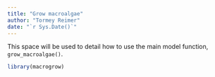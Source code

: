 ```yaml
---
title: "Grow macroalgae"
author: "Tormey Reimer"
date: "`r Sys.Date()`"
---
```


This space will be used to detail how to use the main model function, `grow_macroalgae()`.

```r
library(macrogrow)
```


